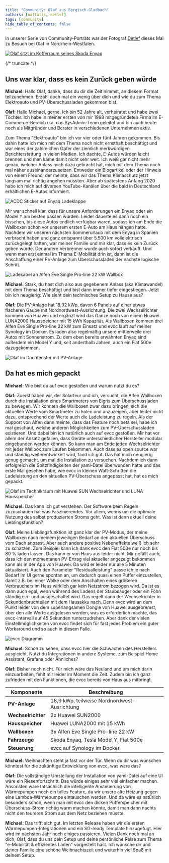 ```yaml
---
title: "Community: Olaf aus Bergisch-Gladbach"
authors: [naltatis, detlef]
tags: [community]
hide_table_of_contents: false
---
```


In unserer Serie von Community-Porträts war der Fotograf [Detlef](https://hee.se) dieses Mal zu Besuch bei Olaf in Nordrhein-Westfalen.

[![Olaf sitzt im Kofferraum seines Skoda Enyaq](./olaf-und-enyaq.webp)](/blog/2024/12/21/olaf-aus-bergisch-gladbach)

{/* truncate */}

## Uns war klar, dass es kein Zurück geben würde

**Michael:** Hallo Olaf, danke, dass du dir die Zeit nimmst, an diesem Format teilzunehmen.
Erzähl doch mal ein wenig über dich und wie du zum Thema Elektroauto und PV-Überschussladen gekommen bist.

**Olaf:** Hallo Michael, gerne.
Ich bin 52 Jahre alt, verheiratet und habe zwei Töchter.
Ich habe in meiner ersten von mir 1998 mitgegründeten Firma im E-Commerce-Bereich u.a. das SysAdmin-Team geleitet und bin auch heute noch als Mitgründer und Berater in verschiedenen Unternehmen aktiv.

Zum Thema "Elektroauto" bin ich vor vier oder fünf Jahren gekommen.
Bis dahin hatte ich mich mit dem Thema noch nicht ernsthaft beschäftigt und war eines der zahlreichen Opfer der ziemlich merkwürdigen Berichterstattung in vielen Medien.
Ich dachte, E-Autos würden leicht brennen und man käme damit nicht sehr weit.
Ich weiß gar nicht mehr genau, welcher Anlass mich dazu gebracht hat, mich mit dem Thema noch mal näher auseinanderzusetzen.
Entweder ein Blogartikel oder der Hinweis von einem Freund, der meinte, dass wir das Thema Klimaschutz jetzt langsam mal richtig angehen müssten.
Aber ab spätestens Anfang 2020 habe ich mich auf diversen YouTube-Kanälen über die bald in Deutschland erhältlichen E-Autos informiert.

![ACDC Sticker auf Enyaq Ladeklappe](./olaf-stecker-acdc.webp)

Mir war schnell klar, dass für unsere Anforderungen ein Enyaq oder ein Model Y am besten passen würden.
Leider dauerte es dann noch ein bisschen, bis diese Autos endlich verfügbar waren, sodass ich am Ende die Wallboxen schon vor unserem ersten E-Auto am Haus hängen hatte.
Nachdem wir unseren nächsten Sommerurlaub mit dem Enyaq in Spanien verbracht haben und ganz entspannt über 5.500 km vollelektrisch zurückgelegt hatten, war meiner Familie und mir klar, dass es kein Zurück geben würde.
Der andere Verbrenner wurde auch sofort verkauft.
Und wenn man erst einmal im Thema E-Mobilität drin ist, dann ist die Anschaffung einer PV-Anlage zum Überschussladen der nächste logische Schritt.

![Ladekabel an Alfen Eve Single Pro-line 22 kW Wallbox](./olaf-stecker-an-alfen-eve.webp)

**Michael:** Stark, du hast dich also aus gegebenem Anlass (aka Klimawandel) mit dem Thema beschäftigt und bist dann immer tiefer eingestiegen.
Jetzt bin ich neugierig: Wie sieht dein technisches Setup zu Hause aus?

**Olaf:** Die PV-Anlage hat 18,92 kWp, davon 6 Panels auf einer etwas flacheren Gaube mit Nordnordwest-Ausrichtung.
Die zwei Wechselrichter kommen von Huawei und ergänzt wird das Ganze noch von einem Huawei LUNA2000 Hausspeicher mit 15 kWh Kapazität.
Als Wallboxen kommen drei Alfen Eve Single Pro-line 22 kW zum Einsatz und evcc läuft auf meiner Synology im Docker.
Es laden also regelmäßig unsere mittlerweile drei Autos mit Sonnenstrom.
Zu dem eben bereits erwähnten Enyaq sind außerdem ein Model Y und, seit anderthalb Jahren, auch ein Fiat 500e dazugekommen.

![Olaf im Dachfenster mit PV-Anlage](./olaf-in-dachfenster-mit-pv.webp)

## Da hat es mich gepackt

**Michael:** Wie bist du auf evcc gestoßen und warum nutzt du es?

**Olaf:** Zuerst haben wir, der Solarteur und ich, versucht, die Alfen Wallboxen durch die Installation eines Smartmeters von Elgris zum Überschussladen zu bewegen.
Wir konnten die Wallboxen zwar dazu bringen, sich die aktuellen Werte vom Smartmeter zu holen und anzuzeigen, aber leider nicht dazu, entsprechend der Werte auch die Ladeleistung zu regeln.
Als der Support von Alfen dann meinte, dass das Feature noch beta sei, habe ich mal geschaut, welche anderen Möglichkeiten zum PV-Überschussladen existieren.
Und dabei bin ich natürlich auch auf evcc gestoßen.
Mir hat vor allem der Ansatz gefallen, dass Geräte unterschiedlicher Hersteller modular eingebunden werden können.
So kann man am Ende jeden Wechselrichter mit jeder Wallbox zum Laufen bekommen.
Auch dass es open source war und ständig weiterentwickelt wird, fand ich gut.
Das hat mich neugierig genug gemacht, um mal die Installation zu versuchen.
Nachdem ich dann erfolgreich die Spitzfindigkeiten der yaml-Datei überwunden hatte und das erste Mal gesehen habe, wie evcc in kleinen Watt-Schritten die Ladeleistung an den aktuellen PV-Überschuss angepasst hat, hat es mich gepackt.

![Olaf im Technikraum mit Huawei SUN Wechselrichter und LUNA Hausspeicher](./olaf-huawei.webp)

**Michael:** Das kann ich gut verstehen.
Der Software beim Regeln zuzuschauen hat was Faszinierendes.
Vor allem, wenns um die optimale Nutzung des selbst produzierten Stroms geht.
Was ist denn aktuell deine Lieblingsfunktion?

**Olaf:** Meine Lieblingsfunktion ist ganz klar der PV-Modus, der meine Wallboxen nach meinem jeweiligen Bedarf an den aktuellen Überschuss vom Dach anpasst.
Aber auch andere positive Nebeneffekte weiß ich sehr zu schätzen.
Zum Beispiel kann ich dank evcc den Fiat 500e nur noch bis 80 % laden lassen.
Das kann er von Haus aus leider nicht.
Mir gefällt auch, dass ich den momentanen PV-Ertrag viel aktueller angezeigt bekommen kann als in der App von Huawei.
Da wird er leider nur alle 5 Minuten aktualisiert.
Auch den Parameter "Residualleistung" passe ich je nach Bedarf im UI gerne spontan an, um dadurch quasi einen Puffer einzustellen, damit z.B. bei einer Wolke oder dem Anschalten eines größeren Verbrauchers im Haus wirklich gar kein Netzstrom bezogen wird.
Da ist es dann auch egal, wenn während des Ladens der Staubsauger oder ein Föhn ständig ein- und ausgeschaltet wird.
Das regelt dann der Wechselrichter in Sekundenbruchteilen mit dem Hausakku nach.
Denn evcc wird an dem Punkt leider von dem superlangsamen Dongle von Huawei ausgebremst, über den alle Werte ausgelesen werden, was es erforderlich machte, das evcc-Intervall auf 45 Sekunden runterzudrehen.
Aber dank der vielen Einstellmöglichkeiten von evcc findet sich für fast jedes Problem ein guter Workaround und so auch in diesem Falle.

![evcc Diagramm](./olaf-diagram.svg)

**Michael:** Schön zu sehen, dass evcc hier die Schwächen des Herstellers ausgleicht.
Nutzt du Integrationen in andere Systeme, zum Beispiel Home Assistant, Grafana oder Ähnliches?

**Olaf:** Bisher noch nicht.
Für mich wäre das Neuland und um mich darin einzuarbeiten, fehlt mir leider im Moment die Zeit.
Zudem bin ich ganz zufrieden mit den Funktionen, die evcc bereits von Haus aus mitbringt.

| Komponente          | Beschreibung                                  |
|---------------------|-----------------------------------------------|
| **PV-Anlage**       | 18,9 kWp, teilweise Nordnordwest-Ausrichtung  |
| **Wechselrichter**  | 2x Huawei SUN2000                             |
| **Hausspeicher**    | Huawei LUNA2000 mit 15 kWh                    |
| **Wallboxen**       | 3x Alfen Eve Single Pro-line 22 kW            |
| **Fahrzeuge**       | Skoda Enyaq, Tesla Model Y, Fiat 500e         |
| **Steuerung**       | evcc auf Synology im Docker                   |

**Michael:** Weihnachten steht ja fast vor der Tür.
Wenn du dir was wünschen könntest für die zukünftige Entwicklung von evcc, was wäre das?

**Olaf:** Die vollständige Umstellung der Installation von yaml-Datei auf eine UI wäre ein Riesenfortschritt.
Das würde einiges sehr viel einfacher machen.
Ansonsten wäre tatsächlich die intelligente Ansteuerung von Wärmepumpen noch ein tolles Feature, da wir unsere alte Heizung gegen eine Lambda-Wärmepumpe eintauschen werden.
Und da wäre es natürlich besonders schön, wenn man mit evcc den dicken Pufferspeicher mit Überschuss-Strom richtig warm machen könnte, damit man dann nachts nicht den teureren Strom aus dem Netz beziehen müsste.

**Michael:** Das trifft sich gut.
Im letzten Release haben wir die ersten Wärmepumpen-Integrationen und ein SG-ready Template hinzugefügt.
Hier wird im nächsten Jahr noch einiges passieren.
Vielen Dank noch mal an dich, Olaf, dass du uns dein Setup und deine persönliche Reise zum Thema "e-Mobilität & effizientes Laden" vorgestellt hast.
Ich wünsche dir und deiner Familie eine schöne Weihnachtszeit und weiterhin viel Spaß mit deinem Setup.